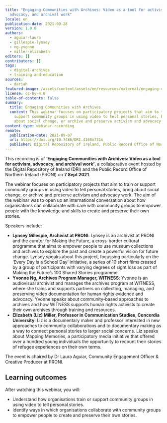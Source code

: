 ```yaml
---
title: "Engaging Communities with Archives: Video as a tool for activism,
  advocacy, and archival work"
locale: en
publication-date: 2021-09-28
version: 1.0.0
authors:
  - aguiar-laura
  - gillespie-lynsey
  - ng-yvonne
  - miller-elizabeth
editors: []
contributors: []
tags:
  - digital-archives
  - training-and-education
sources:
  - dariah
featured-image: /assets/content/assets/en/resources/external/engaging-communities-with-archives-video-as-a-tool-for-activism-advocacy-and-archival-work/featured-image.jpg
license: cc-by-4.0
table-of-contents: false
summary:
  title: Engaging Communities with Archives
  content: This webinar focuses on participatory projects that aim to train or
    support community groups in using video to tell personal stories, bring
    about social change, or archive and preserve activism and advocacy work.
content-type: webinar-recording
remote:
  publication-date: 2021-09-07
  url: https://doi.org/10.7486/DRI.4168n731n
  publisher: Digital Repository of Ireland, Public Record Office of Northern Ireland
---
```

This recording is of **‘Engaging Communities with Archives: Video as a tool for activism, advocacy, and archival work’**, a collaborative event hosted by the Digital Repository of Ireland (DRI) and the Public Record Office of Northern Ireland (PRONI) on **7 Sept 2021**.

The webinar focuses on participatory projects that aim to train or support community groups in using video to tell personal stories, bring about social change, or archive and preserve activism and advocacy work. The aim of the webinar was to open up an international conversation about how organisations can collaborate with care with community groups to empower people with the knowledge and skills to create and preserve their own stories.

Speakers include:

* **Lynsey Gillespie, Archivist at PRONI**: Lynsey is an archivist at PRONI and the curator for Making the Future, a cross-border cultural programme that aims to empower people to use museum collections and archives to explore the past and create a powerful vision for future change. Lynsey speaks about this project, focussing particularly on the ‘Every Day is a School Day’ initiative, a series of 10 short films created by a group of participants with varying degrees of sight loss as part of Making the Future’s 100 Shared Stories programme.
* **Yvonne Ng, Archives Program Manager, WITNESS**: Yvonne is an audiovisual archivist and manages the archives program at WITNESS, where she trains and supports partners on collecting, managing, and preserving video documentation for human rights evidence and advocacy. Yvonne speaks about community-based approaches to archives and how WITNESS supports human rights activists to create their own archives through training and resources.
* **Elizabeth (Liz) Miller, Professor in Communication Studies, Concordia University**: Liz is a documentary maker and professor interested in new approaches to community collaborations and to documentary making as a way to connect personal stories to larger social concerns. Liz speaks about Mapping Memories, a participatory media initiative that offered over a hundred young individuals the opportunity to recount their stories of refugee experiences on their own terms.

The event is chaired by Dr Laura Aguiar, Community Engagement Officer & Creative Producer at PRONI.

## Learning outcomes

After watching this webinar, you will:

* Understand how organisations train or support community groups in using video to tell personal stories.
* Identify ways in which organisations collaborate with community groups to empower people to create and preserve their own stories.

<ExternalResource title="Interested in learning more?" subtitle="Check out Engaging Communities with Archives: Video as a tool for activism, advocacy, and archival work" url="https://doi.org/10.7486/DRI.4168n731n" />
